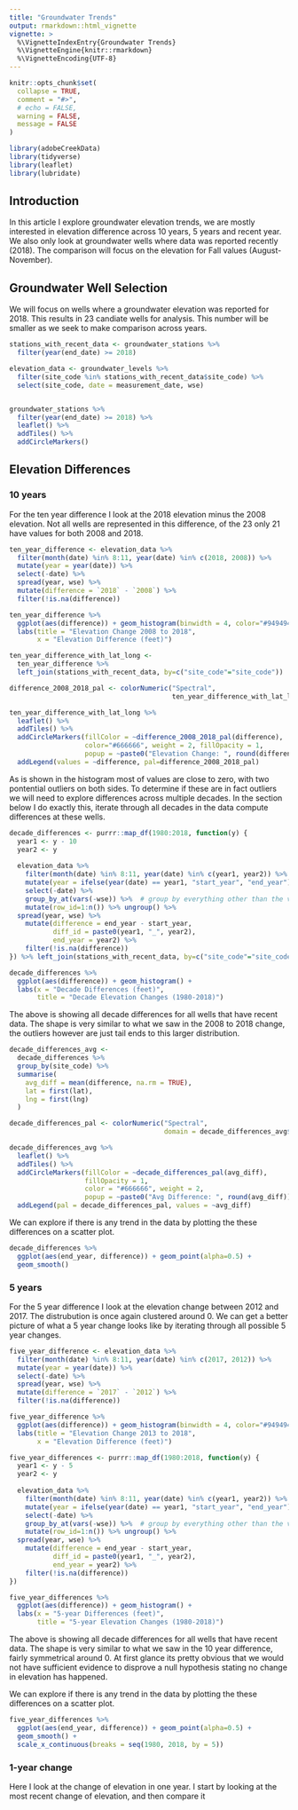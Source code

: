 ```yaml
---
title: "Groundwater Trends"
output: rmarkdown::html_vignette
vignette: >
  %\VignetteIndexEntry{Groundwater Trends}
  %\VignetteEngine{knitr::rmarkdown}
  %\VignetteEncoding{UTF-8}
---
```


```r
knitr::opts_chunk$set(
  collapse = TRUE,
  comment = "#>", 
  # echo = FALSE, 
  warning = FALSE, 
  message = FALSE
)
```

```r
library(adobeCreekData)
library(tidyverse)
library(leaflet)
library(lubridate)
```


## Introduction 

In this article I explore groundwater elevation trends, we are mostly interested
in elevation difference across 10 years, 5 years and recent year. We also only look 
at groundwater wells where data was reported recently (2018). The comparison will
focus on the elevation for Fall values (August-November).


## Groundwater Well Selection 

We will focus on wells where a groundwater elevation was reported for 2018. This
results in 23 candiate wells for analysis. This number will be smaller as we seek 
to make comparison across years.

```r
stations_with_recent_data <- groundwater_stations %>% 
  filter(year(end_date) >= 2018) 

elevation_data <- groundwater_levels %>% 
  filter(site_code %in% stations_with_recent_data$site_code) %>% 
  select(site_code, date = measurement_date, wse)


groundwater_stations %>% 
  filter(year(end_date) >= 2018) %>% 
  leaflet() %>% 
  addTiles() %>% 
  addCircleMarkers() 
```



## Elevation Differences 

### 10 years 

For the ten year difference I look at the 2018 elevation minus the 2008 elevation.
Not all wells are represented in this difference, of the 23 only 21 have values for 
both 2008 and 2018.

```r
ten_year_difference <- elevation_data %>% 
  filter(month(date) %in% 8:11, year(date) %in% c(2018, 2008)) %>% 
  mutate(year = year(date)) %>% 
  select(-date) %>% 
  spread(year, wse) %>% 
  mutate(difference = `2018` - `2008`) %>% 
  filter(!is.na(difference))

ten_year_difference %>% 
  ggplot(aes(difference)) + geom_histogram(binwidth = 4, color="#949494") + 
  labs(title = "Elevation Change 2008 to 2018", 
       x = "Elevation Difference (feet)")
```

```r
ten_year_difference_with_lat_long <- 
  ten_year_difference %>% 
  left_join(stations_with_recent_data, by=c("site_code"="site_code"))

difference_2008_2018_pal <- colorNumeric("Spectral", 
                                         ten_year_difference_with_lat_long$difference)

ten_year_difference_with_lat_long %>% 
  leaflet() %>% 
  addTiles() %>% 
  addCircleMarkers(fillColor = ~difference_2008_2018_pal(difference), 
                   color="#666666", weight = 2, fillOpacity = 1, 
                   popup = ~paste0("Elevation Change: ", round(difference, 1))) %>% 
  addLegend(values = ~difference, pal=difference_2008_2018_pal)
```


As is shown in the histogram most of values are close to zero, with two pontential 
outliers on both sides. To determine if these are in fact outliers we will need to 
explore differences across multiple decades. In the section below I do exactly this, 
iterate through all decades in the data compute differences at these wells. 

```r
decade_differences <- purrr::map_df(1980:2018, function(y) {
  year1 <- y - 10
  year2 <- y
  
  elevation_data %>% 
    filter(month(date) %in% 8:11, year(date) %in% c(year1, year2)) %>% 
    mutate(year = ifelse(year(date) == year1, "start_year", "end_year")) %>% 
    select(-date) %>% 
    group_by_at(vars(-wse)) %>%  # group by everything other than the value column. 
    mutate(row_id=1:n()) %>% ungroup() %>% 
  spread(year, wse) %>% 
    mutate(difference = end_year - start_year, 
           diff_id = paste0(year1, "_", year2), 
           end_year = year2) %>% 
    filter(!is.na(difference))
}) %>% left_join(stations_with_recent_data, by=c("site_code"="site_code"))

```

```r
decade_differences %>% 
  ggplot(aes(difference)) + geom_histogram() + 
  labs(x = "Decade Differences (feet)", 
       title = "Decade Elevation Changes (1980-2018)") 
```

The above is showing all decade differences for all wells that have recent data.
The shape is very similar to what we saw in the 2008 to 2018 change, the outliers
however are just tail ends to this larger distribution.

```r
decade_differences_avg <- 
  decade_differences %>% 
  group_by(site_code) %>% 
  summarise(
    avg_diff = mean(difference, na.rm = TRUE), 
    lat = first(lat), 
    lng = first(lng)
  )

decade_differences_pal <- colorNumeric("Spectral", 
                                       domain = decade_differences_avg$avg_diff)

decade_differences_avg %>% 
  leaflet() %>% 
  addTiles() %>% 
  addCircleMarkers(fillColor = ~decade_differences_pal(avg_diff), 
                   fillOpacity = 1, 
                   color = "#666666", weight = 2, 
                   popup = ~paste0("Avg Difference: ", round(avg_diff))) %>% 
  addLegend(pal = decade_differences_pal, values = ~avg_diff)
```

We can explore if there is any trend in the data by plotting the these differences
on a scatter plot. 

```r
decade_differences %>% 
  ggplot(aes(end_year, difference)) + geom_point(alpha=0.5) + 
  geom_smooth()
```

### 5 years

For the 5 year difference I look at the elevation change between 2012 and 2017.
The distrubution is once again clustered around 0. We can get a better picture of 
what a 5 year change looks like by iterating through all possible 5 year changes.


```r
five_year_difference <- elevation_data %>% 
  filter(month(date) %in% 8:11, year(date) %in% c(2017, 2012)) %>% 
  mutate(year = year(date)) %>% 
  select(-date) %>% 
  spread(year, wse) %>% 
  mutate(difference = `2017` - `2012`) %>% 
  filter(!is.na(difference))

five_year_difference %>% 
  ggplot(aes(difference)) + geom_histogram(binwidth = 4, color="#949494") + 
  labs(title = "Elevation Change 2013 to 2018", 
       x = "Elevation Difference (feet)")
```


```r
five_year_differences <- purrr::map_df(1980:2018, function(y) {
  year1 <- y - 5
  year2 <- y
  
  elevation_data %>% 
    filter(month(date) %in% 8:11, year(date) %in% c(year1, year2)) %>% 
    mutate(year = ifelse(year(date) == year1, "start_year", "end_year")) %>% 
    select(-date) %>% 
    group_by_at(vars(-wse)) %>%  # group by everything other than the value column. 
    mutate(row_id=1:n()) %>% ungroup() %>% 
  spread(year, wse) %>% 
    mutate(difference = end_year - start_year, 
           diff_id = paste0(year1, "_", year2), 
           end_year = year2) %>% 
    filter(!is.na(difference))
})

```

```r
five_year_differences %>% 
  ggplot(aes(difference)) + geom_histogram() + 
  labs(x = "5-year Differences (feet)", 
       title = "5-year Elevation Changes (1980-2018)") 
```

The above is showing all decade differences for all wells that have recent data.
The shape is very similar to what we saw in the 10 year difference, fairly
symmetrical around 0. At first glance its pretty obvious that we would not have
sufficient evidence to disprove a null hypothesis stating no change in elevation 
has happened.

We can explore if there is any trend in the data by plotting the these differences
on a scatter plot. 

```r
five_year_differences %>% 
  ggplot(aes(end_year, difference)) + geom_point(alpha=0.5) + 
  geom_smooth() + 
  scale_x_continuous(breaks = seq(1980, 2018, by = 5))
```


### 1-year change 

Here I look at the change of elevation in one year. I start by looking at the most 
recent change of elevation, and then compare it 





























